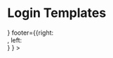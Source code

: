 

<Meta title="Pages/Landing/Login" component={LoginTemplate} />

# Login Templates

<Canvas>
    <Story name='Layout'>
        <LoginTemplate 
          header={ <Logo src='/images/admin-panel-logo.png' size='lg'/> }
          footer={{right: <div class="box"/>, left: <div class="box"/> } } >
          <div class="box"/>
        </LoginTemplate>
    </Story>
</Canvas> 